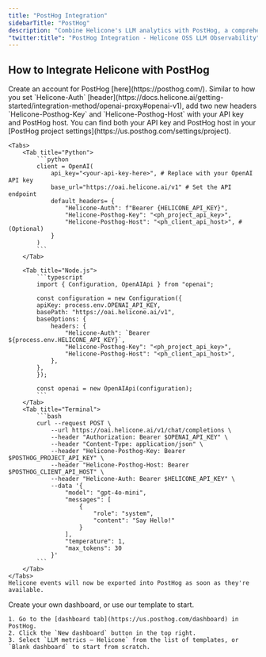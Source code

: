 ```yaml
---
title: "PostHog Integration"
sidebarTitle: "PostHog"
description: "Combine Helicone's LLM analytics with PostHog, a comprehensive product analytics platform. View LLM insights alongside other application data for holistic performance analysis."
"twitter:title": "PostHog Integration - Helicone OSS LLM Observability"
---
```


## How to Integrate Helicone with PostHog

<Steps>
  <Step title="Sign up for PostHog">
    Create an account for PostHog [here](https://posthog.com/).
  </Step>
  <Step title="Add two new headers">
    Similar to how you set `Helicone-Auth` [header](https://docs.helicone.ai/getting-started/integration-method/openai-proxy#openai-v1), add two new headers `Helicone-Posthog-Key` and `Helicone-Posthog-Host` with your API key and PostHog host.
    <Tip>You can find both your API key and PostHog host in your [PostHog project settings](https://us.posthog.com/settings/project). </Tip>

    <Tabs>
    	<Tab title="Python">
    		```python
    		client = OpenAI(
    			api_key="<your-api-key-here>", # Replace with your OpenAI API key
    			base_url="https://oai.helicone.ai/v1" # Set the API endpoint
    			default_headers= {
    				"Helicone-Auth": f"Bearer {HELICONE_API_KEY}",
    				"Helicone-Posthog-Key": "<ph_project_api_key>",
    				"Helicone-Posthog-Host": "<ph_client_api_host>", # (Optional)
    			}
    		)
    		```
    	</Tab>

    	<Tab title="Node.js">
    		```typescript
    		import { Configuration, OpenAIApi } from "openai";

    		const configuration = new Configuration({
    		apiKey: process.env.OPENAI_API_KEY,
    		basePath: "https://oai.helicone.ai/v1",
    		baseOptions: {
    			headers: {
    				"Helicone-Auth": `Bearer ${process.env.HELICONE_API_KEY}`,
    				"Helicone-Posthog-Key": "<ph_project_api_key>",
    				"Helicone-Posthog-Host": "<ph_client_api_host>",
    			},
    		},
    		});

    		const openai = new OpenAIApi(configuration);
    		```
    	</Tab>
    	<Tab title="Terminal">
    		```bash
    		curl --request POST \
    			--url https://oai.helicone.ai/v1/chat/completions \
    			--header "Authorization: Bearer $OPENAI_API_KEY" \
    			--header "Content-Type: application/json" \
    			--header "Helicone-Posthog-Key: Bearer $POSTHOG_PROJECT_API_KEY" \
    			--header "Helicone-Posthog-Host: Bearer $POSTHOG_CLIENT_API_HOST" \
    			--header "Helicone-Auth: Bearer $HELICONE_API_KEY" \
    			--data '{
    				"model": "gpt-4o-mini",
    				"messages": [
    					{
    						"role": "system",
    						"content": "Say Hello!"
    					}
    				],
    				"temperature": 1,
    				"max_tokens": 30
    			}'
    		```
    	</Tab>
    </Tabs>
    Helicone events will now be exported into PostHog as soon as they're available.

  </Step>

  <Step title="Create a dashboard in PostHog">
	Create your own dashboard, or use our template to start.

    1. Go to the [dashboard tab](https://us.posthog.com/dashboard) in PostHog.
    2. Click the `New dashboard` button in the top right.
    3. Select `LLM metrics – Helicone` from the list of templates, or `Blank dashboard` to start from scratch.

  </Step>
</Steps>
